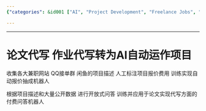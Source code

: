 ```yaml
---
{"categories": &id001 ["AI", "Project Development", "Freelance Jobs", "Data Collection", "Machine Learning", "Quote Generation", "Question-Answering System"], "category": "Machine Learning", "date": "2023-03-05 13:03:38", "description": "This article discusses the development of an AI-driven project designed to automate responses to freelance job offers, gather data from multiple platforms, and train a machine learning model for crafting personalized quotes. The goal is to create a pay-per-answer question-answering system specifically tailored for the paper writing industry.", "tags": *id001, "title": "Automating Freelance Job Offers: Ai-Powered System For Paper Writing Industry"}

---
```


------

# 论文代写 作业代写转为AI自动运作项目

收集各大兼职网站 QQ接单群 闲鱼的项目描述 人工标注项目报价费用 训练实现自动报价抽成机器人

根据项目描述和大量公开数据 进行开放式问答 训练并应用于论文实现代写方面的付费问答机器人


